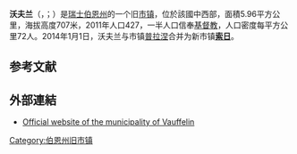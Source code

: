 {{地图误译/法语U2|issue=福弗林}}
{{noteTA|G1=瑞士地名}}
{{Infobox Switzerland former municipality}}
'''沃夫兰'''（{{lang-fr|Vauffelin}}，{{IPA-fr|voflɛ̃}}；{{lang-de|Füglisthal}}）是[[瑞士|瑞士]][[伯恩州|伯恩州]]的一个旧[[市镇_(瑞士)|市镇]]，位於該國中西部，面積5.96平方公里，海拔高度707米，2011年人口427，一半人口信奉[[基督教|基督教]]，人口密度每平方公里72人。2014年1月1日，沃夫兰与市镇[[普拉涅|普拉涅]]合并为新市镇'''[[索日|索日]]'''。

== 参考文献 ==
{{Reflist}}

== 外部連結 ==
*[http://www.vauffelin.ch Official website of the municipality of Vauffelin]

{{Switzerland-geo-stub}}
[[Category:伯恩州旧市镇|Category:伯恩州旧市镇]]